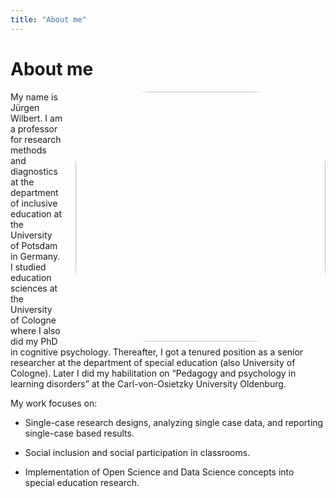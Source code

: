 ```yaml
---
title: "About me"
---
```


# About me

<img src="images/20200728181612-56270.jpg"
     style="float: right; width: 400px; margin-left: 20px; border-radius: 30%"/>

My name is Jürgen Wilbert. I am a professor for research methods and diagnostics at the department of inclusive education at the University of Potsdam in Germany. I studied education sciences at the University of Cologne where I also did my PhD in cognitive psychology. Thereafter, I got a tenured position as a senior researcher at the department of special education (also University of Cologne). Later I did my habilitation on "Pedagogy and psychology in learning disorders" at the Carl-von-Osietzky University Oldenburg.

My work focuses on:

-   Single-case research designs, analyzing single case data, and reporting single-case based results.

-   Social inclusion and social participation in classrooms.

-   Implementation of Open Science and Data Science concepts into special education research.
